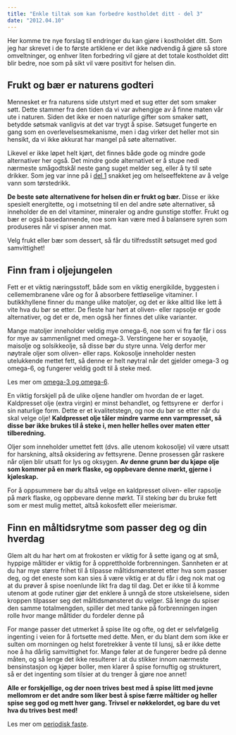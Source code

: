 ```yaml
---
title: "Enkle tiltak som kan forbedre kostholdet ditt - del 3"
date: "2012.04.10"
---
```


Her komme tre nye forslag til endringer du kan gjøre i kostholdet ditt. Som jeg har skrevet i de to første artiklene er det ikke nødvendig å gjøre så store omveltninger, og enhver liten forbedring vil gjøre at det totale kostholdet ditt blir bedre, noe som på sikt vil være positivt for helsen din.

## Frukt og bær er naturens godteri

Mennesket er fra naturens side utstyrt med et sug etter det som smaker søtt. Dette stammer fra den tiden da vi var avhengige av å finne maten vår ute i naturen. Siden det ikke er noen naturlige gifter som smaker søtt, betydde søtsmak vanligvis at det var trygt å spise. Søtsuget fungerte en gang som en overlevelsesmekanisme, men i dag virker det heller mot sin hensikt, da vi ikke akkurat har mangel på søte alternativer.

Likevel er ikke løpet helt kjørt, det finnes både gode og mindre gode alternativer her også. Det mindre gode alternativet er å stupe nedi nærmeste smågodtskål neste gang suget melder seg, eller å ty til søte drikker. Som jeg var inne på i [del 1](kosthold-tiltak-1.qmd) snakket jeg om helseeffektene av å velge vann som tørstedrikk.

**De beste søte alternativene for helsen din er frukt og bær.** Disse er ikke spesielt energitette, og i motsetning til en del andre søte alternativer, så inneholder de en del vitaminer, mineraler og andre gunstige stoffer. Frukt og bær er også basedannende, noe som kan være med å balansere syren som produseres når vi spiser annen mat.

Velg frukt eller bær som dessert, så får du tilfredsstilt søtsuget med god samvittighet!

## Finn fram i oljejungelen

Fett er et viktig næringsstoff, både som en viktig energikilde, byggesten i cellemembranene våre og for å absorbere fettløselige vitaminer. I butikkhyllene finner du mange ulike matoljer, og det er ikke alltid like lett å vite hva du bør se etter. De fleste har hørt at oliven- eller rapsolje er gode alternativer, og det er de, men også her finnes det ulike varianter.

Mange matoljer inneholder veldig mye omega-6, noe som vi fra før får i oss for mye av sammenlignet med omega-3. Verstingene her er soyaolje, maisolje og solsikkeolje, så disse bør du styre unna. Velg derfor mer nøytrale oljer som oliven- eller raps. Kokosolje inneholder nesten utelukkende mettet fett, så denne er helt nøytral når det gjelder omega-3 og omega-6, og fungerer veldig godt til å steke med.

Les mer om [omega-3 og omega-6](omega-3-6.qmd).

En viktig forskjell på de ulike oljene handler om hvordan de er laget. Kaldpresset olje (extra virgin) er minst behandlet, og fettsyrene er  derfor i sin naturlige form. Dette er et kvalitetstegn, og noe du bør se etter når du skal velge olje! **Kaldpresset olje tåler mindre varme enn varmpresset, så disse bør ikke brukes til å steke i, men heller helles over maten etter tilberedning.**

Oljer som inneholder umettet fett (dvs. alle utenom kokosolje) vil være utsatt for harskning, altså oksidering av fettsyrene. Denne prosessen går raskere når oljen blir utsatt for lys og oksygen. **Av denne grunn bør du kjøpe olje som kommer på en mørk flaske, og oppbevare denne mørkt, gjerne i kjøleskap.**

For å oppsummere bør du altså velge en kaldpresset oliven- eller rapsolje på mørk flaske, og oppbevare denne mørkt. Til steking bør du bruke fett som er mest mulig mettet, altså kokosfett eller meierismør.

## Finn en måltidsrytme som passer deg og din hverdag

Glem alt du har hørt om at frokosten er viktig for å sette igang og at små, hyppige måltider er viktig for å opprettholde forbrenningen. Sannheten er at du har mye større frihet til å tilpasse måltidsmønsteret etter hva som passer deg, og det eneste som kan sies å være viktig er at du får i deg nok mat og at du prøver å spise noenlunde likt fra dag til dag. Det er ikke til å komme utenom at gode rutiner gjør det enklere å unngå de store utskeielsene, siden kroppen tilpasser seg det måltidsmønsteret du velger. Så lenge du spiser den samme totalmengden, spiller det med tanke på forbrenningen ingen rolle hvor mange måltider du fordeler denne på

For mange passer det utmerket å spise lite og ofte, og det er selvfølgelig ingenting i veien for å fortsette med dette. Men, er du blant dem som ikke er sulten om morningen og helst foretrekker å vente til lunsj, så er ikke dette noe å ha dårlig samvittighet for. Mange føler at de fungerer bedre på denne måten, og så lenge det ikke resulterer i at du stikker innom nærmeste bensinstasjon og kjøper boller, men klarer å spise fornuftig og strukturert, så er det ingenting som tilsier at du trenger å gjøre noe annet!

**Alle er forskjellige, og der noen trives best med å spise litt med jevne mellomrom er det andre som liker best å spise færre måltider og heller spise seg god og mett hver gang. Trivsel er nøkkelordet, og bare du vet hva du trives best med!**

Les mer om [periodisk faste](periodisk-faste-jul.qmd).
